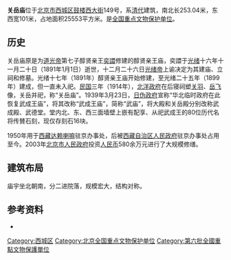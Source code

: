 {{文物保护单位
| 级别 = 全国
| 名称 = 关岳庙
| 图片 = 
| 编号 = 6—308
| 分类 = 古建筑
| 时代 = [[清|清]]
| 所在 = {{CHN}}[[北京市|北京市]][[西城区|西城区]][[鼓楼西大街|鼓楼西大街]]149号
| 登录 = 2006年
| Cat = 北京全国重点文物保护单位
}}

'''关岳庙'''位于[[北京市|北京市]][[西城区|西城区]][[鼓楼西大街|鼓楼西大街]]149号，系[[清代|清代]]建筑，南北长253.04米，东西宽101米，占地面积25553平方米。是[[全国重点文物保护单位|全国重点文物保护单位]]。

==历史==
关岳庙原是为[[道光帝|道光帝]]第七子醇贤亲王[[奕譞|奕譞]]修建的醇贤亲王庙，奕譞于[[光绪|光绪]]十六年十一月二十日（1891年1月1日）逝世，十二月二十六日[[光绪帝|光绪帝]]上谕决定为其建庙、立祠和修墓。光绪十七年（1891年）醇贤亲王庙开始修建，至光绪二十五年（1899年）建成，但一直未入祀。[[中华民国|民国]]三年（1914年），[[北洋政府|北洋政府]]在后寝祠塑[[关羽|关羽]]、[[岳飞|岳飞]]像，关岳并祀，称“关岳庙”。1939年3月23日，[[中華民國臨時政府_(北京)|日伪政府]]宣称“华北临时政府在此恢复武成王庙”，将其改称“武成王庙”，简称“武庙”，将大殿和关岳殿分别改称武成殿、武德堂。堂内北、东、西三面墙壁上嵌有配享、从祀武成王的80位历代名将传賛石刻，现仅存刻石16块。 

1950年用于[[西藏|西藏]][[达赖喇嘛|达赖喇嘛]]驻京办事处，后被[[西藏自治区人民政府|西藏自治区人民政府]]驻京办事处占用至今。2003年[[北京市人民政府|北京市人民政府]]投资[[人民币|人民币]]580余万元进行了大规模修缮。

==建筑布局==
庙宇坐北朝南，分二进院落，规模宏大，结构对称。

==参考资料==
*{{zh}}{{cite web|url=http://www.bjww.gov.cn/2004/7-27/3050.shtml|title=大慧寺——古代雕塑艺术博物馆的建设构想 </span>|publisher=北京文博-北京市文物局网站|date=2003-11-19|accessdate=2009-04-02|deadurl=yes|archiveurl=https://web.archive.org/web/20060618023138/http://www.bjww.gov.cn/2004/7-27/3050.shtml|archivedate=2006-06-18}}
{{北京全国重点文物保护单位}}

[[Category:西城区|Category:西城区]]
[[Category:北京全国重点文物保护单位|Category:北京全国重点文物保护单位]]
[[Category:第六批全國重點文物保護單位|Category:第六批全國重點文物保護單位]]